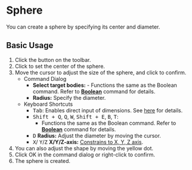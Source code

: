 
# Sphere

<Reference shortcut='' command='Sphere' button='Toolbar' buttonIcon='button-sphere'/>

You can create a sphere by specifying its center and diameter.

## Basic Usage

1. Click the <ButtonIcon type="button-sphere" /> button on the toolbar.
2. Click to set the center of the sphere.
3. Move the cursor to adjust the size of the sphere, and click to confirm.
   - <Kst>Command Dialog</Kst>
      - **Select target bodies:**
            - Functions the same as the Boolean command. Refer to [**Boolean**](/solid/boolean) command for details.
      - **Radius:** Specify the diameter.
   - <Kst>Keyboard Shortcuts</Kst>
      - <kbd>Tab</kbd>: Enables direct input of dimensions. See [here](/tool/sketching-essentials#specify-dimensions-numerically) for details.
      - <kbd>Shift + Q</kbd>, <kbd>Q</kbd>, <kbd>W</kbd>, <kbd>Shift + E</kbd>, <kbd>B</kbd>, <kbd>T</kbd>:
         - Functions the same as the Boolean command. Refer to [**Boolean**](/solid/boolean) command for details.
      - <kbd>D</kbd> **Radius:** Adjust the diameter by moving the cursor.
      - <kbd>X</kbd>/ <kbd>Y</kbd>/<kbd>Z</kbd> **X/Y/Z-axis:** [Constrains to X, Y, Z axis](/tool/sketching-essentials#constrain-to-an-axis).
4. You can also adjust the shape by moving the yellow dot.
5. Click OK in the command dialog or right-click to confirm.
6. The sphere is created.


<VideoPlayer fileName="sphere"/>